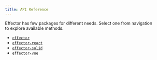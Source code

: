 ```yaml
---
title: API Reference
---
```


Effector has few packages for different needs. Select one from navigation to explore available methods.

- [`effector`](/en/api/effector)
- [`effector-react`](/en/api/effector-react)
- [`effector-solid`](/en/api/effector-solid)
- [`effector-vue`](/en/api/effector-vue)
